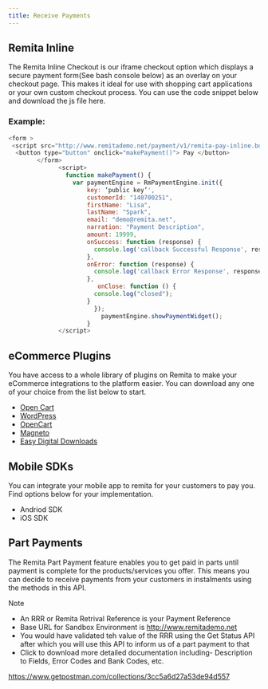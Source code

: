 ```yaml
---
title: Receive Payments
---
```


## Remita Inline

The Remita Inline Checkout is our iframe checkout option which displays a secure payment form(See bash console below) as an overlay on your checkout page. This makes it ideal for use with shopping cart applications or your own custom checkout process. You can use the code snippet below and download the js file here.



### Example:

```js lineNumbers=true
<form >
 <script src="http://www.remitademo.net/payment/v1/remita-pay-inline.bundle.js"></script>
  <button type="button" onclick="makePayment()"> Pay </button>
		</form>
			  <script>
				function makePayment() {
				  var paymentEngine = RmPaymentEngine.init({
	  		          key: ‘public key’',
  		              customerId: "140700251",
					  firstName: "Lisa",
					  lastName: "Spark",
					  email: "demo@remita.net",
					  narration: "Payment Description",
					  amount: 19999,
					  onSuccess: function (response) {
					    console.log('callback Successful Response', response);
					  },
					  onError: function (response) {
					    console.log('callback Error Response', response);
					  },
					     onClose: function () {
					    console.log("closed");
					  }
					    });
					      paymentEngine.showPaymentWidget();
					  }
			  </script>
```



## eCommerce Plugins

You have access to a whole library of plugins on Remita to make your eCommerce integrations to the platform easier. You can download any one of your choice from the list below to start.

  + [Open Cart](https://www.opencart.com/index.php?route=marketplace/extension/info&extension_id=22787)  
  + [WordPress](https://wordpress.org/plugins/remita-payment-gateway/)          
  + [OpenCart](https://www.opencart.com/index.php?route=marketplace/extension/info&extension_id=22787)
  + [Magneto](https://github.com/RemitaNet/remita-magento-2.x)
  + [Easy Digital Downloads](https://wordpress.org/plugins/remita-payment-gateway-for-easy-digital-downloads/)



## Mobile SDKs

You can integrate your mobile app to remita for your customers to pay you. Find options below for your implementation.

  + Andriod SDK
  + iOS SDK



## Part Payments

The Remita Part Payment feature enables you to get paid in parts until payment is complete for the products/services you offer. This means you can decide to receive payments from your customers in instalments using the methods in this API.

Note

  + An RRR or Remita Retrival Reference is your Payment Reference
  + Base URL for Sandbox Environment is http://www.remitademo.net
  + You would have validated teh value of the RRR using the Get Status API after which you will use this API to inform us of a part payment to that
  + Click to download more detailed documentation including- Description to Fields, Error Codes and Bank Codes, etc.


https://www.getpostman.com/collections/3cc5a6d27a53de94d557